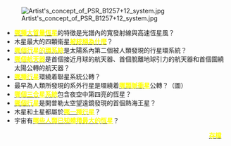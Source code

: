 [[File:Artist's_concept_of_PSR_B1257+12_system.jpg|right]]

*'''[[沃爾夫–拉葉星|<span style="color: yellow">哪種大質量恆星</span>]]'''的特徵是光譜內的寬發射線與高速恆星風？
*木星最大的四顆衞星'''[[伽利略衛星|<span style="color: yellow">被統稱為什麼</span>]]'''？
*'''[[天王星環|<span style="color: yellow">哪個行星的環系統</span>]]'''是太陽系內第二個被人類發現的行星環系統？
*'''[[月球1号|<span style="color: yellow">哪個航天器</span>]]'''是首個接近月球的航天器、首個脫離地球引力的航天器和首個圍繞太陽公轉的航天器？
*'''[[环联星运转行星|<span style="color: yellow">哪種行星</span>]]'''環繞着聯星系統公轉？
*最早為人類所發現的系外行星是環繞着'''[[PSR_B1257+12|<span style="color: yellow">哪顆脈衝星</span>]]'''公轉？（圖）
*'''[[南門二|<span style="color: yellow">哪個三合星系統</span>]]'''包含夜空中第四亮的恆星？
*'''[[开普勒4b|<span style="color: yellow">哪個行星</span>]]'''是開普勒太空望遠鏡發現的首個熱海王星？
*木星和土星都屬於'''[[氣體巨行星|<span style="color: yellow">哪一種行星</span>]]'''？
*宇宙有'''[[巨大恆星列表|<span style="color: yellow">哪些人類已知體積最大的恆星</span>]]'''？

<div class="noprint" style="text-align:right;margin-right:10px;margin-bottom:4px;">'''[[Portal:太空/你知道嗎/存檔|<span style="color: yellow">存檔</span>]]'''</div>